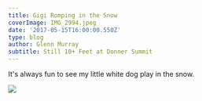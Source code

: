 ---
title: Gigi Romping in the Snow
coverImage: IMG_2994.jpeg
date: '2017-05-15T16:00:00.550Z'
type: blog
author: Glenn Murray
subtitle: Still 10+ Feet at Donner Summit
---

It's always fun to see my little white dog play in the snow.

<Image src="IMG_2993.jpeg"  />

